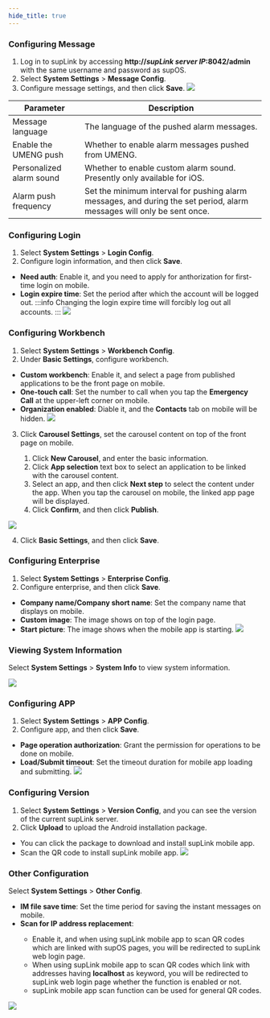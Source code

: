 ```yaml
---
hide_title: true
---
```


### Configuring Message

1. Log in to supLink by accessing <b>http://<em>supLink server IP</em>:8042/admin</b> with the same username and password as supOS.
2. Select **System Settings** > **Message Config**.
3. Configure message settings, and then click **Save**.
![](https://wordpressfreezonex.oss-accelerate.aliyuncs.com/supLink/5.png)

<table>
    <thead>
      <tr>
        <th>Parameter</th>
        <th>Description</th>
      </tr>
    </thead>
    <tbody>
      <tr>
        <td>Message language</td>
        <td>The language of the pushed alarm messages.</td>
      </tr>
      <tr>
        <td>Enable the UMENG push</td>
        <td>Whether to enable alarm messages pushed from UMENG.</td>
      </tr>
      <tr>
        <td>Personalized alarm sound</td>
        <td>Whether to enable custom alarm sound. Presently only available for iOS.</td>
      </tr>
      <tr>
        <td>Alarm push frequency</td>
        <td>Set the minimum interval for pushing alarm messages, and during the set period, alarm messages will only be sent once.</td>
      </tr>
    </tbody>
</table>

### Configuring Login

1. Select **System Settings** > **Login Config**.
2. Configure login information, and then click **Save**.
- **Need auth**: Enable it, and you need to apply for anthorization for first-time login on mobile.
- **Login expire time**: Set the period after which the account will be logged out.
:::info
Changing the login expire time will forcibly log out all accounts.
:::
![](https://wordpressfreezonex.oss-accelerate.aliyuncs.com/supLink/6.png)

### Configuring Workbench

1. Select **System Settings** > **Workbench Config**.
2. Under **Basic Settings**, configure workbench.
- **Custom workbench**: Enable it, and select a page from published applications to be the front page on mobile.
- **One-touch call**: Set the number to call when you tap the **Emergency Call** at the upper-left corner on mobile.
- **Organization enabled**: Diable it, and the **Contacts** tab on mobile will be hidden.
![](https://wordpressfreezonex.oss-accelerate.aliyuncs.com/supLink/7.png)
3. Click **Carousel Settings**, set the carousel content on top of the front page on mobile.

<ol>
<ol>
<li>Click <b>New Carousel</b>, and enter the basic information.</li>
<li>Click <b>App selection</b> text box to select an application to be linked with the carousel content.</li>
<li>Select an app, and then click <b>Next step</b> to select the content under the app. When you tap the carousel on mobile, the linked app page will be displayed.</li>
<li>Click <b>Confirm</b>, and then click <b>Publish</b>.</li>
</ol>
</ol>

![](https://wordpressfreezonex.oss-accelerate.aliyuncs.com/supLink/9.png)

4. Click **Basic Settings**, and then click **Save**.


### Configuring Enterprise

1. Select **System Settings** > **Enterprise Config**.
2. Configure enterprise, and then click **Save**.
- **Company name/Company short name**: Set the company name that displays on mobile.
- **Custom image**: The image shows on top of the login page.
- **Start picture**: The image shows when the mobile app is starting.
![](https://wordpressfreezonex.oss-accelerate.aliyuncs.com/supLink/8.png)

### Viewing System Information

Select **System Settings** > **System Info** to view system information.

![](https://wordpressfreezonex.oss-accelerate.aliyuncs.com/supLink/11.png)

### Configuring APP

1. Select **System Settings** > **APP Config**.
2. Configure app, and then click **Save**.
- **Page operation authorization**: Grant the permission for operations to be done on mobile.
- **Load/Submit timeout**: Set the timeout duration for mobile app loading and submitting.
![](https://wordpressfreezonex.oss-accelerate.aliyuncs.com/supLink/12.png)

### Configuring Version

1. Select **System Settings** > **Version Config**, and you can see the version of the current supLink server.
2. Click **Upload** to upload the Android installation package.
- You can click the package to download and install supLink mobile app.
- Scan the QR code to install supLink mobile app.
![](https://wordpressfreezonex.oss-accelerate.aliyuncs.com/supLink/13.png)

### Other Configuration

Select **System Settings** > **Other Config**.
- **IM file save time**: Set the time period for saving the instant messages on mobile.
- **Scan for IP address replacement**:

<ul>
<ul>
<li>Enable it, and when using supLink mobile app to scan QR codes which are linked with supOS pages, you will be redirected to supLink web login page.</li>
<li>When using supLink mobile app to scan QR codes which link with addresses having <b>localhost</b> as keyword, you will be redirected to supLink web login page whether the function is enabled or not.</li>
<li>supLink mobile app scan function can be used for general QR codes.</li>
</ul>
</ul>

![](https://wordpressfreezonex.oss-accelerate.aliyuncs.com/supLink/14.png)
